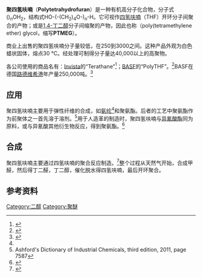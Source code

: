 {{chembox
| Watchedfields = changed
| verifiedrevid = 464210327
| Name = 聚四氢呋喃
| ImageFile = Polytetrahydrofuran.png
| OtherNames = PolyTHF, PTMEG
|Section1={{Chembox Identifiers
| CASNo_Ref = {{cascite|correct|CAS}}
| CASNo = 25190-06-1
| ChemSpiderID_Ref = {{chemspidercite|correct|chemspider}}
| ChemSpiderID = none
  }}
|Section2={{Chembox Properties
| Formula = (C<sub>4</sub>H<sub>8</sub>O)<sub>n</sub>
| MolarMass = variable
| Appearance = white, waxy-like
| Density = 0.982 g/cm<sup>3</sup> (30 °C)
| MeltingPtCL = 23
| MeltingPtCH = 23-28
| MeltingPt_notes = 
}}
}}

'''聚四氢呋喃'''（'''Polytetrahydrofuran'''）是一种有机高分子化合物，分子式({{chem|C|4|H|8|O}})<sub>''n''</sub>OH<sub>2</sub>，结构式HO-(-(CH<sub>2</sub>)<sub>4</sub>O-)<sub>''n''</sub>-H。它可视作[[四氢呋喃|四氢呋喃]]（THF）开环分子间聚合的产物；或是[[1,4-丁二醇|1,4-丁二醇]]分子间缩聚的产物，因此也称（poly(tetramethylene ether) glycol，缩写'''PTMEG'''）。 

商业上出售的聚四氢呋喃分子量较低，在250到3000之间。这种产品外观为白色蜡状固体，熔点30 °C。经处理可制得分子量达40,000以上的高聚物。

各公司使用的商品名有：[[Invista|Invista]]的“Terathane”<ref>{{cite web|url=http://terathane.invista.com/e-trolley/page_10759/index.html|title=Physical properties for the range of Terathane PTMEG polymers|accessdate=2007-09-06|deadurl=yes|archiveurl=https://web.archive.org/web/20070825201959/http://terathane.invista.com/e-trolley/page_10759/index.html|archivedate=2007-08-25}}</ref>；[[巴斯夫|BASF]]的“PolyTHF”。<ref>{{cite web |url=http://www.intermediates.basf.com|title=BASF Intermediates|accessdate=2008-08-22}}</ref>BASF在德国[[路德维希港|路德维希港]]年产量250,000吨。<ref name="basf">{{cite web
| title = BASF: Global Player and Local Presence
| url = http://www.intermediates.basf.com/chemicals/spandex/global-player
| accessdate = 2012-09-07
}}</ref>

==应用==
聚四氢呋喃主要用于弹性纤维的合成，如[[氨纶|氨纶]]<ref name="kirk"/>和聚氨酯。后者的工艺中聚氨酯作为前聚体之一首先溶于溶剂。<ref>Ashford's Dictionary of Industrial Chemicals, third edition, 2011, page 7587</ref>用于人造革的制造时，聚四氢呋喃与[[异氰酸酯|异氰酸酯]]同为原料，或与异氰酸其他衍生物反应，得到聚氨酯。<ref>{{cite web|url=http://terathane.invista.com/e-trolley/page_10324/index.html|title=Uses of PTMEG polyols|accessdate=2007-09-06|deadurl=yes|archiveurl=https://web.archive.org/web/20070827021423/http://terathane.invista.com/e-trolley/page_10324/index.html|archivedate=2007-08-27}}</ref> 

==合成==
聚四氢呋喃主要通过四氢呋喃的聚合反应制造。<ref name="kirk">{{cite encyclopedia |year=1996 |title =Polyethers, Tetrahydrofuran and Oxetane Polymers |first1=Gerfried |last1=Pruckmayr |first2= P. |last2=Dreyfuss |first3= M. P. |last3=Dreyfuss |encyclopedia=Kirk‑Othmer Encyclopedia of Chemical Technology |publisher=John Wiley & Sons, Inc |location= |id= }}</ref>整个过程从天然气开始，合成甲醛，然后得丁二醛，丁二醇，催化脱水得四氢呋喃，最后开环聚合。

==参考资料==
{{reflist}}

[[Category:二醇|Category:二醇]]
[[Category:聚醚|Category:聚醚]]